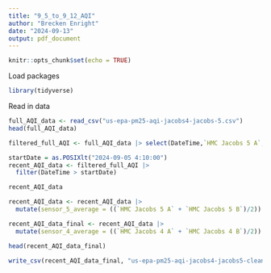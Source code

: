```yaml
---
title: "9_5_to_9_12_AQI"
author: "Brecken Enright"
date: "2024-09-13"
output: pdf_document
---
```


```r
knitr::opts_chunk$set(echo = TRUE)
```

Load packages
```r
library(tidyverse)
```

Read in data
```r
full_AQI_data <- read_csv("us-epa-pm25-aqi-jacobs4-jacobs-5.csv")
head(full_AQI_data)
```


```r
filtered_full_AQI <- full_AQI_data |> select(DateTime,`HMC Jacobs 5 A`, `HMC Jacobs 5 B`, `HMC Jacobs 4 A`, `HMC Jacobs 4 B` )
```

```r
startDate = as.POSIXlt("2024-09-05 4:10:00")
recent_AQI_data <- filtered_full_AQI |>
  filter(DateTime > startDate)
```

```r
recent_AQI_data
```
```r
recent_AQI_data <- recent_AQI_data |>
  mutate(sensor_5_average = ((`HMC Jacobs 5 A` + `HMC Jacobs 5 B`)/2)) 

recent_AQI_data_final <- recent_AQI_data |>
  mutate(sensor_4_average = ((`HMC Jacobs 4 A` + `HMC Jacobs 4 B`)/2)) 

head(recent_AQI_data_final)
```

```r
write_csv(recent_AQI_data_final, "us-epa-pm25-aqi-jacobs4-jacobs5-clean.csv")
```


